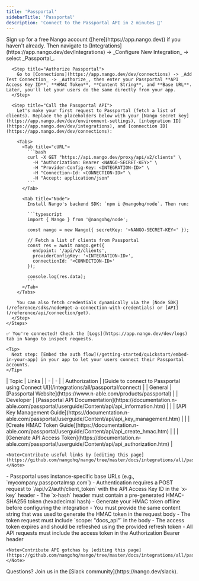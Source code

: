 ```yaml
---
title: 'Passportal'
sidebarTitle: 'Passportal'
description: 'Connect to the Passportal API in 2 minutes 💨'
---
```


<Tabs>
  <Tab title="🚀 Quickstart">
    <Steps>
      <Step title="Create an integration">
        Sign up for a free Nango account ([here](https://app.nango.dev)) if you haven't already. Then navigate to [Integrations](https://app.nango.dev/dev/integrations) -> _Configure New Integration_ -> select _Passportal_.
      </Step>

      <Step title="Authorize Passportal">
        Go to [Connections](https://app.nango.dev/dev/connections) -> _Add Test Connection_ -> _Authorize_, then enter your Passportal **API Access Key ID**, **HMAC Token**, **Content String**, and **Base URL**. Later, you'll let your users do the same directly from your app.
      </Step>

      <Step title="Call the Passportal API">
        Let's make your first request to Passportal (fetch a list of clients). Replace the placeholders below with your [Nango secret key](https://app.nango.dev/dev/environment-settings), [integration ID](https://app.nango.dev/dev/integrations), and [connection ID](https://app.nango.dev/dev/connections):

        <Tabs>
          <Tab title="cURL">
            ```bash
            curl -X GET "https://api.nango.dev/proxy/api/v2/clients" \
              -H "Authorization: Bearer <NANGO-SECRET-KEY>" \
              -H "Provider-Config-Key: <INTEGRATION-ID>" \
              -H "Connection-Id: <CONNECTION-ID>" \
              -H "Accept: application/json"
            ```
          </Tab>

          <Tab title="Node">
            Install Nango's backend SDK: `npm i @nangohq/node`. Then run:

            ```typescript
            import { Nango } from '@nangohq/node';

            const nango = new Nango({ secretKey: '<NANGO-SECRET-KEY>' });

            // Fetch a list of clients from Passportal
            const res = await nango.get({
              endpoint: '/api/v2/clients',
              providerConfigKey: '<INTEGRATION-ID>',
              connectionId: '<CONNECTION-ID>'
            });

            console.log(res.data);
            ```
          </Tab>
        </Tabs>

        You can also fetch credentials dynamically via the [Node SDK](/reference/sdks/node#get-a-connection-with-credentials) or [API](/reference/api/connection/get).
      </Step>
    </Steps>

    ✅ You're connected! Check the [Logs](https://app.nango.dev/dev/logs) tab in Nango to inspect requests.

    <Tip>
      Next step: [Embed the auth flow](/getting-started/quickstart/embed-in-your-app) in your app to let your users connect their Passportal accounts.
    </Tip>
  </Tab>

  <Tab title="🔗 Useful links">
    | Topic | Links |
    | - | - |
    | Authorization | [Guide to connect to Passportal using Connect UI](/integrations/all/passportal/connect) |
    | General | [Passportal Website](https://www.n-able.com/products/passportal) |
    | Developer | [Passportal API Documentation](https://documentation.n-able.com/passportal/userguide/Content/api/api_information.htm) |
    | | [API Key Management Guide](https://documentation.n-able.com/passportal/userguide/Content/api/api_key_management.htm) |
    | | [Create HMAC Token Guide](https://documentation.n-able.com/passportal/userguide/Content/api/api_create_hmac.htm) |
    | | [Generate API Access Token](https://documentation.n-able.com/passportal/userguide/Content/api/api_authorization.htm) |

    <Note>Contribute useful links by [editing this page](https://github.com/nangohq/nango/tree/master/docs/integrations/all/passportal.mdx)</Note>
  </Tab>

  <Tab title="🚨 API gotchas">
    - Passportal uses instance-specific base URLs (e.g., `mycompany.passportalmsp.com`)
    - Authentication requires a POST request to `/api/v2/auth/client_token` with the API Access Key ID in the `x-key` header
    - The `x-hash` header must contain a pre-generated HMAC-SHA256 token (hexadecimal hash)
    - Generate your HMAC token offline before configuring the integration
    - You must provide the same content string that was used to generate the HMAC token in the request body
    - The token request must include `scope: "docs_api"` in the body
    - The access token expires and should be refreshed using the provided refresh token
    - All API requests must include the access token in the Authorization Bearer header

    <Note>Contribute API gotchas by [editing this page](https://github.com/nangohq/nango/tree/master/docs/integrations/all/passportal.mdx)</Note>
  </Tab>
</Tabs>

<Info>
  Questions? Join us in the [Slack community](https://nango.dev/slack).
</Info>
